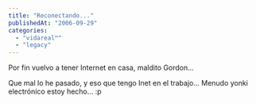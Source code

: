 ```yaml
---
title: "Reconectando..."
publishedAt: "2006-09-29"
categories: 
  - "vidareal™"
  - "legacy"
---
```


Por fin vuelvo a tener Internet en casa, maldito Gordon...

Que mal lo he pasado, y eso que tengo Inet en el trabajo... Menudo yonki electrónico estoy hecho... :p
